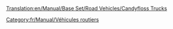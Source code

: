 [[Translation:en/Manual/Base Set/Road Vehicles/Candyfloss Trucks]]

{{fr/Manual/Base Set/Road Vehicles/Vehicule routier|nom      = Camion de barbe à papa MightyMover
  |img      = en/Manual/Base Set/Road Vehicles/CandyflossTruck.png
  |prix     = 4 797£ (9 594$)
  |vitesse  = 48 km/h (30 mph)
  |annualite= 421£ (842$)
  |design   = 1935
  |vie      = 15
  |capacite = 17 tonnes de [[fr/Manual/Base Set/Cargos/Barbe à papa|barbe à papa]]
}}
{{fr/Manual/Base Set/Road Vehicles/Vehicule routier|nom      = Camion de barbe à papa Powernaught
  |img      = en/Manual/Base Set/Road Vehicles/CandyflossTruck.png
  |prix     = 6 027£ (12 054$)
  |vitesse  = 88 km/h (55 mph)
  |annualite= 787£ (1 574$)
  |design   = 1976
  |vie      = 15
  |capacite = 19 tonnes de [[fr/Manual/Base Set/Cargos/Barbe à papa|barbe à papa]]
}}
{{fr/Manual/Base Set/Road Vehicles/Vehicule routier|nom      = Camion de barbe à papa Wizzowow
  |img      = en/Manual/Base Set/Road Vehicles/CandyflossTruck.png
  |prix     = 6 437£ (12 874$)
  |vitesse  = 112 km/h (70 mph)
  |annualite= 1 125£ (2 250$)
  |design   = 2013
  |vie      = 15
  |capacite = 22 tonnes de [[fr/Manual/Base Set/Cargos/Barbe à papa|barbe à papa]]
}}
[[Category:fr/Manual/Véhicules routiers]]